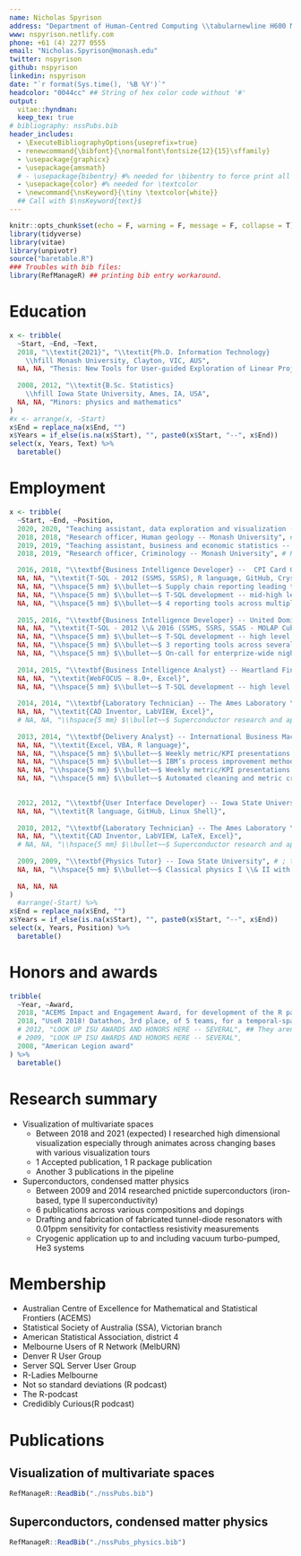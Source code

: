 ```yaml
---
name: Nicholas Spyrison
address: "Department of Human-Centred Computing \\tabularnewline H600 Monash University Caulfield, VIC 3145, Australia."
www: nspyrison.netlify.com
phone: +61 (4) 2277 0555
email: "Nicholas.Spyrison@monash.edu"
twitter: nspyrison
github: nspyrison
linkedin: nspyrison
date: "`r format(Sys.time(), '%B %Y')`"
headcolor: "0044cc" ## String of hex color code without '#'
output: 
  vitae::hyndman:
  keep_tex: true 
# bibliography: nssPubs.bib
header_includes:
  - \ExecuteBibliographyOptions{useprefix=true}
  - renewcommand{\bibfont}{\normalfont\fontsize{12}{15}\sffamily}
  - \usepackage{graphicx}
  - \usepackage{amsmath}
  # - \usepackage{bibentry} #% needed for \bibentry to force print all bib entries
  - \usepackage{color} #% needed for \textcolor 
  - \newcommand{\nsKeyword}{\tiny \textcolor{white}}
  ## Call with $\nsKeyword{text}$
---
```


```r
knitr::opts_chunk$set(echo = F, warning = F, message = F, collapse = T)
library(tidyverse)
library(vitae)
library(unpivotr)
source("baretable.R")
### Troubles with bib files:
library(RefManageR) ## printing bib entry workaround.
```

# Education

```r
x <- tribble(
  ~Start, ~End, ~Text,
  2018, "\\textit{2021}", "\\textit{Ph.D. Information Technology} 
    \\hfill Monash University, Clayton, VIC, AUS",
  NA, NA, "Thesis: New Tools for User-guided Exploration of Linear Projections \\hspace{60 mm}", #hspace longest line
  
  2008, 2012, "\\textit{B.Sc. Statistics}
    \\hfill Iowa State University, Ames, IA, USA",
  NA, NA, "Minors: physics and mathematics"
) 
#x <- arrange(x, -Start)
x$End = replace_na(x$End, "")
x$Years = if_else(is.na(x$Start), "", paste0(x$Start, "--", x$End))
select(x, Years, Text) %>%
  baretable()
```



# Employment

```r
x <- tribble(
  ~Start, ~End, ~Position,
  2020, 2020, "Teaching assistant, data exploration and visualization -- Monash University", # FIT 5147
  2018, 2018, "Research officer, Human geology -- Monash University", # R Language, ETL of AUS census, 3 censuses of Melb, 2 of Sydn 
  2019, 2019, "Teaching assistant, business and economic statistics -- Monash University", #ETC1000 
  2018, 2019, "Research officer, Criminology -- Monash University", # R Language, ETL and analysis gauguing communitiy interaction across intervention

  2016, 2018, "\\textbf{Business Intelligence Developer} --  CPI Card Group Inc.",
  NA, NA, "\\textit{T-SQL - 2012 (SSMS, SSRS), R language, GitHub, Crystal Reports, Oracle BICS, Excel}",
  NA, NA, "\\hspace{5 mm} $\\bullet~~$ Supply chain reporting leading to more than \\$4 M USD cost reduction",
  NA, NA, "\\hspace{5 mm} $\\bullet~~$ T-SQL development -- mid-high level abstraction",
  NA, NA, "\\hspace{5 mm} $\\bullet~~$ 4 reporting tools across multiple database instances",
  
  2015, 2016, "\\textbf{Business Intelligence Developer} -- United Dominion Realty Trust Inc. (UDR)",
  NA, NA, "\\textit{T-SQL - 2012 \\& 2016 (SSMS, SSRS, SSAS - MOLAP Cube), PowerBI, WebFOCUS – 8.0+, Excel}",
  NA, NA, "\\hspace{5 mm} $\\bullet~~$ T-SQL development -- high level abstraction",
  NA, NA, "\\hspace{5 mm} $\\bullet~~$ 3 reporting tools across several database instances",
  NA, NA, "\\hspace{5 mm} $\\bullet~~$ On-call for enterprize-wide nightly data process",
  
  2014, 2015, "\\textbf{Business Intelligence Analyst} -- Heartland Financial USA Inc.",
  NA, NA, "\\textit{WebFOCUS – 8.0+, Excel}",
  NA, NA, "\\hspace{5 mm} $\\bullet~~$ T-SQL development -- high level abstraction",
  
  2014, 2014, "\\textbf{Laboratory Technician} -- The Ames Laboratory \\& Iowa State University", # ; the Department of Physics \\& Astronomy
  NA, NA, "\\textit{CAD Inventor, LabVIEW, Excel}", 
  # NA, NA, "\\hspace{5 mm} $\\bullet~~$ Superconductor research and aperatus fabrication",
  
  2013, 2014, "\\textbf{Delivery Analyst} -- International Business Machines Corporation  (IBM)",
  NA, NA, "\\textit{Excel, VBA, R language}",
  NA, NA, "\\hspace{5 mm} $\\bullet~~$ Weekly metric/KPI presentations to lower and mid management",
  NA, NA, "\\hspace{5 mm} $\\bullet~~$ IBM’s process improvement methodology, root cause analysis, process behavior analysis", # IBM ver is Global distribution framework, GDF
  NA, NA, "\\hspace{5 mm} $\\bullet~~$ Weekly metric/KPI presentations to lower and mid management",
  NA, NA, "\\hspace{5 mm} $\\bullet~~$ Automated cleaning and metric creation in VBA for greater than 1 FTE savings across the team",

  
  2012, 2012, "\\textbf{User Interface Developer} -- Iowa State University", # ; the Department of Statistics
  NA, NA, "\\textit{R language, GitHub, Linux Shell}",
  
  2010, 2012, "\\textbf{Laboratory Technician} -- The Ames Laboratory \\& Iowa State University", # ; the Department of Physics & Astronomy
  NA, NA, "\\textit{CAD Inventor, LabVIEW, LaTeX, Excel}", 
  # NA, NA, "\\hspace{5 mm} $\\bullet~~$ Superconductor research and aperatus fabrication",
  
  2009, 2009, "\\textbf{Physics Tutor} -- Iowa State University", # ; the Department of Physics \\& Astronomy
  NA, NA, "\\hspace{5 mm} $\\bullet~~$ Classical physics I \\& II with calculus",
  
  NA, NA, NA
)
  #arrange(-Start) %>%
x$End = replace_na(x$End, "")
x$Years = if_else(is.na(x$Start), "", paste0(x$Start, "--", x$End))
select(x, Years, Position) %>%
  baretable()
```

# Honors and awards

```r
tribble(
  ~Year, ~Award,
  2018, "ACEMS Impact and Engagement Award, for development of the R package spinifex", # For publication of package; 'spinifex'
  2018, "UseR 2018! Datathon, 3rd place, of 5 teams, for a temporal-spatial shiny dashboard of avian sightings in Australia",
  # 2012, "LOOK UP ISU AWARDS AND HONORS HERE -- SEVERAL", ## They aren't in dropbox or email, double-checked 29/03/2020.
  # 2009, "LOOK UP ISU AWARDS AND HONORS HERE -- SEVERAL",
  2008, "American Legion award"
) %>%
  baretable()
```

# Research summary

  * Visualization of multivariate spaces
      * Between 2018 and 2021 (expected) I researched high dimensional visualization especially through animates across changing bases with various visualization tours
      * 1 Accepted publication, 1 R package publication
      * Another 3 publications in the pipeline
  * Superconductors, condensed matter physics 
      * Between 2009 and 2014 researched pnictide superconductors (iron-based, type II superconductivity)
      * 6 publications across various compositions and dopings
      * Drafting and fabrication of fabricated tunnel-diode resonators with 0.01ppm sensitivity for contactless resistivity measurements
      * Cryogenic application up to and including vacuum turbo-pumped, He3 systems

  
# Membership

  * Australian Centre of Excellence for Mathematical and Statistical Frontiers (ACEMS)
  * Statistical Society of Australia (SSA), Victorian branch
  * American Statistical Association, district 4
  * Melbourne Users of R Network (MelbURN)
  * Denver R User Group
  * Server SQL Server User Group
  * R-Ladies Melbourne
  * Not so standard deviations (R podcast)
  * The R-podcast
  * Credidibly Curious(R podcast)

# Publications

<!-- $$ -->
<!-- \bibentry\{spyrison\_spinifex\_2020\} -->
<!-- $$ -->

<!-- $$ -->
<!-- \bibliography\{nssPubs\} -->
<!-- $$ -->

<!-- \renewcommand{\bibfont}{\normalfont\fontsize{10}{11.8}\sffamily} -->
<!-- ## PhD thesis -->
<!-- ## Research papers -->
<!-- ## Software (R packages) -->
<!-- ## Presentations -->
<!-- ## Research papers, physics -->

## Visualization of multivariate spaces
```r
RefManageR::ReadBib("./nssPubs.bib")
```

## Superconductors, condensed matter physics
```r
RefManageR::ReadBib("./nssPubs_physics.bib")
```


<!-- $\nsKeyword{data analysis, high dimensional visualization}$ -->
<!-- ## above prints with no spaces, how to print a string in latex math env? -->
